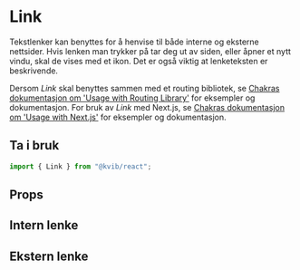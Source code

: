 
<Meta of={LinkStories} />

# Link

Tekstlenker kan benyttes for å henvise til både interne og eksterne nettsider.
Hvis lenken man trykker på tar deg ut av siden, eller åpner et nytt vindu, skal de vises med et ikon. Det er også viktig at lenketeksten er beskrivende.

Dersom _Link_ skal benyttes sammen med et routing bibliotek, se [Chakras dokumentasjon om 'Usage with Routing Library'](https://chakra-ui.com/docs/components/link/usage#usage-with-routing-library) for eksempler og dokumentasjon.
For bruk av _Link_ med Next.js, se [Chakras dokumentasjon om 'Usage with Next.js'](https://chakra-ui.com/docs/components/link/usage#usage-with-nextjs) for eksempler og dokumentasjon.

## Ta i bruk

```jsx
import { Link } from "@kvib/react";
```

## Props

<Canvas of={LinkStories.InternalLink} />

<Controls of={LinkStories.InternalLink} />

## Intern lenke

<Canvas of={LinkStories.InternalLink} />

## Ekstern lenke

<Canvas of={LinkStories.ExternalLink} />
